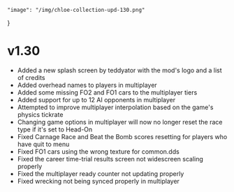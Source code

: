     "image": "/img/chloe-collection-upd-130.png"
}

# v1.30

- Added a new splash screen by teddyator with the mod's logo and a list of credits
- Added overhead names to players in multiplayer
- Added some missing FO2 and FO1 cars to the multiplayer tiers
- Added support for up to 12 AI opponents in multiplayer
- Attempted to improve multiplayer interpolation based on the game's physics tickrate
- Changing game options in multiplayer will now no longer reset the race type if it's set to Head-On
- Fixed Carnage Race and Beat the Bomb scores resetting for players who have quit to menu
- Fixed FO1 cars using the wrong texture for common.dds
- Fixed the career time-trial results screen not widescreen scaling properly
- Fixed the multiplayer ready counter not updating properly
- Fixed wrecking not being synced properly in multiplayer